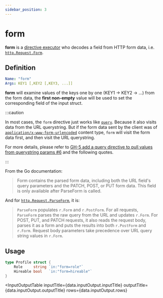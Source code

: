 ```yaml
---
sidebar_position: 3
---
```



# form

**form** is a [directive executor](/advanced/concepts#directive-executor) who decodes a field from HTTP form data, i.e. [`http.Request.Form`](https://pkg.go.dev/net/http#Request).

## Definition

```yaml
Name: "form"
Args: KEY1 [,KEY2 [,KEY3, ...]]
```

**form** will examine values of the keys one by one (KEY1 -> KEY2 -> ...) from the form data, the **first non-empty** value will be used to set the corresponding field of the input struct.

:::caution

In most cases, the `form` directive just works like [`query`](/directives/query). Because it also visits data from the URL querystring.
But if the form data sent by the client was of [`application/x-www-form-urlencoded`](https://developer.mozilla.org/en-US/docs/Web/HTTP/Methods/POST) content type, `form` will visit the form data first,
and then visit the URL querystring.

For more details, please refer to [GH-5 add a query directive to pull values from querystring params #6](https://github.com/ggicci/httpin/pull/6#issuecomment-939273364) and the following quotes.

:::

From the Go documentation:

> Form contains the parsed form data, including both the URL field's query parameters and the PATCH, POST, or PUT form data.
> This field is only available after ParseForm is called.

And for [`http.Request.ParseForm`](https://pkg.go.dev/net/http#Request.ParseForm), it is:

> `ParseForm` populates `r.Form` and `r.PostForm`.
> For all requests, `ParseForm` parses the raw query from the URL and updates `r.Form`.
> For POST, PUT, and PATCH requests, it also reads the request body, parses it as a form and puts the results into both `r.PostForm` and `r.Form`.
> Request body parameters take precedence over URL query string values in `r.Form`.

## Usage

```go
type Profile struct {
	Role     string `in:"form=role"`
	Hireable bool   `in:"form=hireable"`
}
```

<InputOutputTable
  inputTitle={data.inputOutput.inputTitle}
  outputTitle={data.inputOutput.outputTitle}
  rows={data.inputOutput.rows}
></InputOutputTable>
